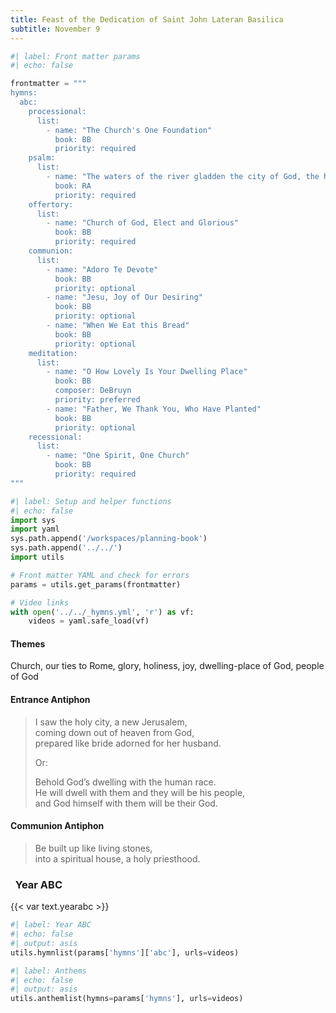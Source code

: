 ```yaml
---
title: Feast of the Dedication of Saint John Lateran Basilica
subtitle: November 9
---
```


```python
#| label: Front matter params
#| echo: false

frontmatter = """
hymns:
  abc:
    processional:
      list:
        - name: "The Church's One Foundation"
          book: BB
          priority: required
    psalm:
      list:
        - name: "The waters of the river gladden the city of God, the holy dwelling of the Most High."
          book: RA
          priority: required
    offertory:
      list:
        - name: "Church of God, Elect and Glorious"
          book: BB
          priority: required
    communion:
      list:
        - name: "Adoro Te Devote"
          book: BB
          priority: optional
        - name: "Jesu, Joy of Our Desiring"
          book: BB
          priority: optional
        - name: "When We Eat this Bread"
          book: BB
          priority: optional
    meditation:
      list:
        - name: "O How Lovely Is Your Dwelling Place"
          book: BB
          composer: DeBruyn
          priority: preferred
        - name: "Father, We Thank You, Who Have Planted"
          book: BB
          priority: optional
    recessional:
      list:
        - name: "One Spirit, One Church"
          book: BB
          priority: required
"""
```

```python
#| label: Setup and helper functions
#| echo: false
import sys
import yaml
sys.path.append('/workspaces/planning-book')
sys.path.append('../../')
import utils

# Front matter YAML and check for errors
params = utils.get_params(frontmatter)

# Video links
with open('../../_hymns.yml', 'r') as vf:
    videos = yaml.safe_load(vf)
```

:::  {.red}
#### **Themes**
:::

Church, our ties to Rome, glory, holiness, joy, dwelling-place of God, people of God

:::  {.red}
#### **Entrance Antiphon**
:::

> I saw the holy city, a new Jerusalem,  
> coming down out of heaven from God,  
> prepared like bride adorned for her husband.  
>  
> [Or:]{.red}  
> 
> Behold God's dwelling with the human race.  
> He will dwell with them and they will be his people,  
> and God himself with them will be their God.

:::  {.red}
#### **Communion Antiphon**
:::

> Be built up like living stones,  
> into a spiritual house, a holy priesthood.

::: {.titlered}
### &nbsp; Year ABC
:::
{{< var text.yearabc >}}

```python
#| label: Year ABC
#| echo: false
#| output: asis
utils.hymnlist(params['hymns']['abc'], urls=videos)
```


```python
#| label: Anthems
#| echo: false
#| output: asis
utils.anthemlist(hymns=params['hymns'], urls=videos)
```
